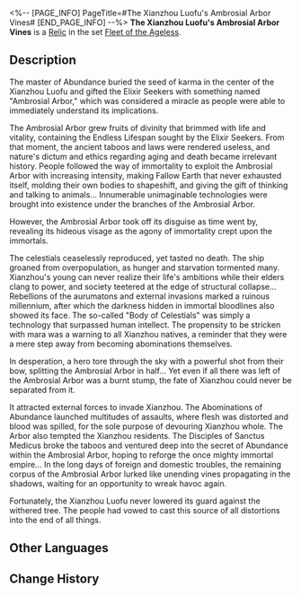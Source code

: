 <%-- [PAGE_INFO]
PageTitle=#The Xianzhou Luofu's Ambrosial Arbor Vines#
[END_PAGE_INFO] --%>
{{Relic Infobox
|id        = 63026
|image     = Item The Xianzhou Luofu's Ambrosial Arbor Vines.png{{subst:void|<!--$UPLOAD:<<SpriteOutput/RelicFigures/IconRelic_302_6.png>-<Item The Xianzhou Luofu's Ambrosial Arbor Vines.png>-<Relic Icons>>-->}}
|set       = Fleet of the Ageless
|piece     = Planar Sphere
|mentions  = 
}}
{{Description|Once, the Luofu reigned supreme over other ships in the Xianzhou fleet due to the grace of the Ambrosial Arbor. Later, when people consumed the cursed fruit of immortality, calamity was brought upon the Luofu by the Ambrosial Arbor, whose vines had already entrapped the Luofu in its firm and inseparable grip.}}
'''The Xianzhou Luofu's Ambrosial Arbor Vines''' is a [[Relic]] in the set [[Fleet of the Ageless]].

==Description==
The master of Abundance buried the seed of karma in the center of the Xianzhou Luofu and gifted the Elixir Seekers with something named "Ambrosial Arbor," which was considered a miracle as people were able to immediately understand its implications.

The Ambrosial Arbor grew fruits of divinity that brimmed with life and vitality, containing the Endless Lifespan sought by the Elixir Seekers. From that moment, the ancient taboos and laws were rendered useless, and nature's dictum and ethics regarding aging and death became irrelevant history. People followed the way of immortality to exploit the Ambrosial Arbor with increasing intensity, making Fallow Earth that never exhausted itself, molding their own bodies to shapeshift, and giving the gift of thinking and talking to animals... Innumerable unimaginable technologies were brought into existence under the branches of the Ambrosial Arbor.

However, the Ambrosial Arbor took off its disguise as time went by, revealing its hideous visage as the agony of immortality crept upon the immortals.

The celestials ceaselessly reproduced, yet tasted no death. The ship groaned from overpopulation, as hunger and starvation tormented many. Xianzhou's young can never realize their life's ambitions while their elders clang to power, and society teetered at the edge of structural collapse... Rebellions of the aurumatons and external invasions marked a ruinous millennium, after which the darkness hidden in immortal bloodlines also showed its face. The so-called "Body of Celestials" was simply a technology that surpassed human intellect. The propensity to be stricken with mara was a warning to all Xianzhou natives, a reminder that they were a mere step away from becoming abominations themselves.

In desperation, a hero tore through the sky with a powerful shot from their bow, splitting the Ambrosial Arbor in half... Yet even if all there was left of the Ambrosial Arbor was a burnt stump, the fate of Xianzhou could never be separated from it.

It attracted external forces to invade Xianzhou. The Abominations of Abundance launched multitudes of assaults, where flesh was distorted and blood was spilled, for the sole purpose of devouring Xianzhou whole. The Arbor also tempted the Xianzhou residents. The Disciples of Sanctus Medicus broke the taboos and ventured deep into the secret of Abundance within the Ambrosial Arbor, hoping to reforge the once mighty immortal empire... In the long days of foreign and domestic troubles, the remaining corpus of the Ambrosial Arbor lurked like unending vines propagating in the shadows, waiting for an opportunity to wreak havoc again.

Fortunately, the Xianzhou Luofu never lowered its guard against the withered tree. The people had vowed to cast this source of all distortions into the end of all things.

==Other Languages==
{{Other Languages
|en   = The Xianzhou Luofu's Ambrosial Arbor Vines
|zhs  = 罗浮仙舟的建木枝蔓
|zht  = 羅浮仙舟的建木枝蔓
|ja   = {{Rubi|羅浮仙舟|らふせんしゅう}}の{{Rubi|建木|けんぼく}}の{{Rubi|枝|えだ}}と{{Rubi|蔓|つる}}
|ko   = 나부 선주의 불멸의 거목 가지
|es   = Lianas del Árbol de la Ambrosía del Luofu de Xianzhou
|fr   = Branches de l'Arbre d'ambroisie du Luofu de Xianzhou
|ru   = Ветви Древа амброзии
|th   = The Xianzhou Luofu's Ambrosial Arbor Vines
|vi   = Nhánh Cây Kiến Tạo Của Xianzhou Luofu
|de   = Himmelsbaumranken der Xianzhou Luofu
|id   = The Xianzhou Luofu's Ambrosial Arbor Vines
|pt   = Vinhas da Árvore Ambrosiana do Luofu do Xianzhou
}}

==Change History==
{{Change History|1.0}}